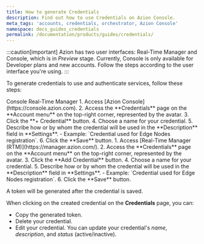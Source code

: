 ```yaml
---
title: How to generate Credentials
description: Find out how to use Credentials on Azion Console.
meta_tags: 'accounts, credentials, orchestrator, Azion Console'
namespace: docs_guides_credentials
permalink: /documentation/products/guides/credentials/
---
```



:::caution[important]
Azion has two user interfaces: Real-Time Manager and Console, which is in *Preview* stage. Currently, Console is only available for Developer plans and new accounts. Follow the steps according to the user interface you're using.
:::

To generate credentials to use and authenticate services, follow these steps:

<Tabs client:visible>
    <Fragment slot="tab.console">Console</Fragment>
    <Fragment slot="tab.rtm">Real-Time Manager</Fragment>

<Fragment slot="panel.console">
1. Access [Azion Console](https://console.azion.com).
2. Access the **Credentials** page on the **Account menu** on the top-right corner, represented by the avatar.
3. Click the **+ Credential** button.
4. Choose a name for your credential.
5. Describe how or by whom the credential will be used in the **Description** field in **Settings**.
    - Example: `Credential used for Edge Nodes registration`.
6. Click the **Save** button.
</Fragment>

<Fragment slot="panel.rtm">
1. Access [Real-Time Manager (RTM)](https://manager.azion.com/).
2. Access the **Credentials** page on the **Account menu** on the top-right corner, represented by the avatar.
3. Click the **Add Credential** button.
4. Choose a name for your credential.
5. Describe how or by whom the credential will be used in the **Description** field in **Settings**.
    - Example: `Credential used for Edge Nodes registration`.
6. Click the **Save** button.
</Fragment>

</Tabs>

A token will be generated after the credential is saved.

When clicking on the created credential on the **Credentials** page, you can:

- Copy the generated token.
- Delete your credential.
- Edit your credential. You can update your credential's *name*, *description*, and *status* (active/inactive).

